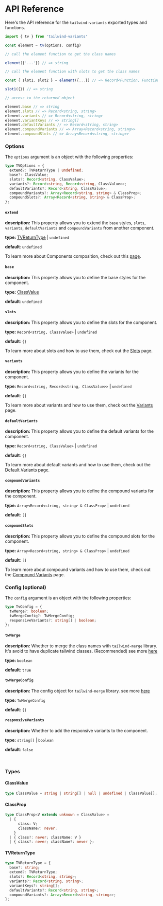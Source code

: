 # API Reference

Here's the API reference for the `tailwind-variants` exported types and functions.

```js
import { tv } from 'tailwind-variants'

const element = tv(options, config)

// call the element function to get the class names

element({'...'}) // => string

// call the element function with slots to get the class names

const { slot1, slot2 } = element({...}) // => Record<Function, Function>

slot1({}) // => string

// access to the returned object

element.base // => string
element.slots // => Record<string, string>
element.variants // => Record<string, string>
element.variantKeys // => string[]
element.defaultVariants // => Record<string, string>
element.compoundVariants // => Array<Record<string, string>>
element.compoundSlots // => Array<Record<string, string>>
```

### Options

The `options` argument is an object with the following properties:

```ts
type TVOptions = {
  extend?: TVReturnType | undefined;
  base?: ClassValue;
  slots?: Record<string, ClassValue>;
  variants?: Record<string, Record<string, ClassValue>>;
  defaultVariants?: Record<string, ClassValue>;
  compoundVariants?: Array<Record<string, string> & ClassProp>;
  compoundSlots?: Array<Record<string, string> & ClassProp>;
};
```

#### `extend`

**description:** This property allows you to extend the `base` styles, `slots`, `variants`,
`defaultVariants` and `compoundVariants` from another component.

**type:** [TVReturnType](/docs/api-reference#tvreturntype) | `undefined`

**default**: `undefined`

To learn more about Components composition, check out this [page](/docs/composing-components).

#### `base`

**description:** This property allows you to define the base styles for the component.

**type:** [ClassValue](/docs/api-reference#classvalue)

**default**: `undefined`

#### `slots`

**description:** This property allows you to define the slots for the component.

**type:** `Record<string, ClassValue>` | `undefined`

**default**: `{}`

To learn more about slots and how to use them, check out the [Slots](/docs/slots) page.

#### `variants`

**description:** This property allows you to define the variants for the component.

**type:** `Record<string, Record<string, ClassValue>>` | `undefined`

**default**: `{}`

To learn more about variants and how to use them, check out the [Variants](/docs/variants) page.

#### `defaultVariants`

**description:** This property allows you to define the default variants for the component.

**type:** `Record<string, ClassValue>` | `undefined`

**default**: `{}`

To learn more about default variants and how to use them, check out the [Default Variants](/docs/variants#default-variants) page.

#### `compoundVariants`

**description:** This property allows you to define the compound variants for the component.

**type:** `Array<Record<string, string> & ClassProp>` | `undefined`

**default**: `[]`

#### `compoundSlots`

**description:** This property allows you to define the compound slots for the component.

**type:** `Array<Record<string, string> & ClassProp>` | `undefined`

**default**: `[]`

To learn more about compound variants and how to use them, check out the [Compound Variants](/docs/variants#compound-variants) page.

### Config (optional)

The `config` argument is an object with the following properties:

```ts
type TvConfig = {
  twMerge?: boolean;
  twMergeConfig?: TwMergeConfig;
  responsiveVariants?: string[] | boolean;
};
```

#### `twMerge`

**description:** Whether to merge the class names with `tailwind-merge` library.
It's avoid to have duplicate tailwind classes. (Recommended) see more [here](https://github.com/dcastil/tailwind-merge/blob/v2.2.2/README.md)

**type:** `boolean`

**default**: `true`

#### `twMergeConfig`

**description:** The config object for `tailwind-merge` library. see more [here](https://github.com/dcastil/tailwind-merge/blob/v2.2.2/docs/configuration.md)

**type:** `TwMergeConfig`

**default**: `{}`

#### `responsiveVariants`

**description:** Whether to add the responsive variants to the component.

**type:** `string[]` | `boolean`

**default**: `false`

<br />

### Types

#### ClassValue

```ts
type ClassValue = string | string[] | null | undefined | ClassValue[];
```

#### ClassProp

```ts
type ClassProp<V extends unknown = ClassValue> =
  | {
      class: V;
      className?: never;
    }
  | { class?: never; className: V }
  | { class?: never; className?: never };
```

#### TVReturnType

```ts
type TVReturnType = {
  base?: string;
  extend?: TVReturnType;
  slots?: Record<string, string>;
  variants?: Record<string, string>;
  variantKeys?: string[];
  defaultVariants?: Record<string, string>;
  compoundVariants?: Array<Record<string, string>>;
};
```
